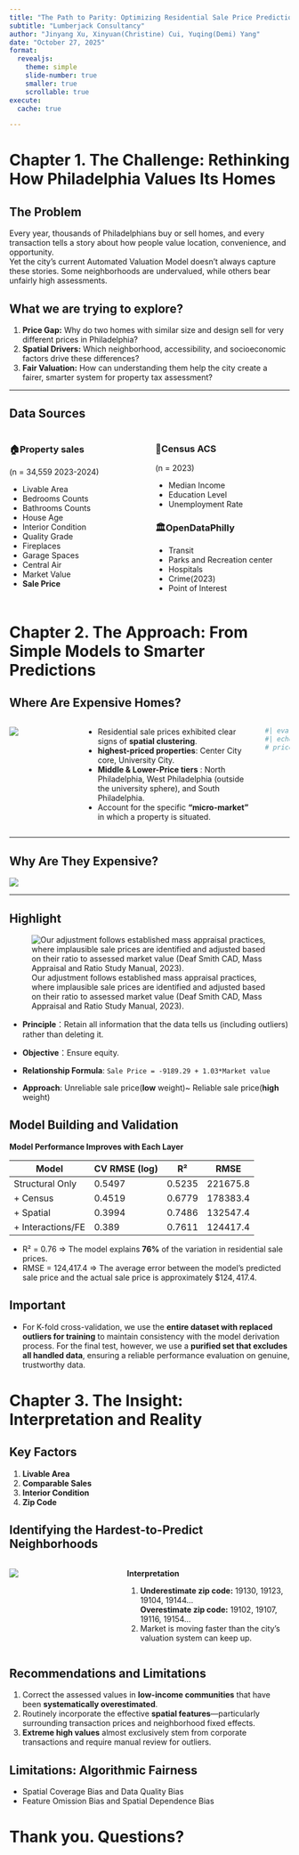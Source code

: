 ```yaml
---
title: "The Path to Parity: Optimizing Residential Sale Price Prediction for Fair Taxation"
subtitle: "Lumberjack Consultancy"
author: "Jinyang Xu, Xinyuan(Christine) Cui, Yuqing(Demi) Yang"
date: "October 27, 2025"
format: 
  revealjs:
    theme: simple
    slide-number: true
    smaller: true
    scrollable: true
execute:
  cache: true

---
```


# Chapter 1. The Challenge: Rethinking How Philadelphia Values Its Homes

## The Problem

Every year, thousands of Philadelphians buy or sell homes, and every transaction tells a story about how people value location, convenience, and opportunity.  
Yet the city’s current Automated Valuation Model doesn’t always capture these stories. Some neighborhoods are undervalued, while others bear unfairly high assessments.

::: {.callout-tip}
## What we are trying to explore?

1. **Price Gap:** Why do two homes with similar size and design sell for very different prices in Philadelphia?
2. **Spatial Drivers:** Which neighborhood, accessibility, and socioeconomic factors drive these differences?
3. **Fair Valuation:** How can understanding them help the city create a fairer, smarter system for property tax assessment?

:::

---

## Data Sources

::: {.columns}
::: {.column width="50%"}
### 🏠Property sales
(n = 34,559 2023-2024)

- Livable Area
- Bedrooms Counts
- Bathrooms Counts
- House Age
- Interior Condition
- Quality Grade
- Fireplaces
- Garage Spaces
- Central Air
- Market Value
- **Sale Price**
:::

::: {.column width="50%"}
### 🔢Census ACS
(n = 2023)

- Median Income
- Education Level
- Unemployment Rate

### 🏛OpenDataPhilly

- Transit
- Parks and Recreation center
- Hospitals
- Crime(2023)
- Point of Interest
:::
:::

# Chapter 2. The Approach: From Simple Models to Smarter Predictions



## Where Are Expensive Homes?
::: {.columns}
::: {.column width="62%"}
![](Housing Sales in Philadelphia.png)
:::


::: {.columns}
::: {.column width="38%"}

- Residential sale prices exhibited clear signs of **spatial clustering**.
-  **highest-priced properties**: Center City core, University City.
-  **Middle & Lower-Price tiers** : North Philadelphia, West Philadelphia (outside the university sphere), and South Philadelphia.
- Account for the specific **"micro-market"** in which a property is situated.
:::
:::

```r
#| eval: true
#| echo: false
# price histogram

```
:::


---

## Why Are They Expensive?
![](Buffered Area Mean Sold Price of 2022.png)

---

## Highlight
![Our adjustment follows established mass appraisal practices, where implausible sale prices are identified and adjusted based on their ratio to assessed market value (Deaf Smith CAD, Mass Appraisal and Ratio Study Manual, 2023).](highlight.png)

- **Principle**：Retain all information that the data tells us (including outliers) rather than deleting it.

- **Objective**：Ensure equity.

- **Relationship Formula**: `Sale Price = -9189.29 + 1.03*Market value`

- **Approach**: Unreliable sale price(**low** weight)~ Reliable sale price(**high** weight)


## Model Building and Validation

**Model Performance Improves with Each Layer**

| Model | CV RMSE (log) | R² | RMSE |
|-------|---------------|----|------|
| Structural Only | 0.5497 | 0.5235 | 221675.8 |
| + Census | 0.4519 | 0.6779 | 178383.4 |
| + Spatial | 0.3994 | 0.7486 | 132547.4 |
| + Interactions/FE | 0.389 | 0.7611 | 124417.4|

- R² = 0.76  => The model explains **76%** of the variation in residential sale prices.
- RMSE = 124,417.4  => The average error between the model's predicted sale price and the actual sale price is approximately $\$124,417.4$.

::: {.callout-important}
## Important
- For K-fold cross-validation, we use the **entire dataset with replaced outliers for training** to maintain consistency with the model derivation process. For the final test, however, we use a **purified set that excludes all handled data**, ensuring a reliable performance evaluation on genuine, trustworthy data.
:::

# Chapter 3. The Insight: Interpretation and Reality

## Key Factors

1. **Livable Area**
2. **Comparable Sales**
3. **Interior Condition**
4. **Zip Code**


## Identifying the Hardest-to-Predict Neighborhoods

::: {.columns}
::: {.column width="62%"}
![](Hardest to Predict Neighborhoods in Philadelphia.png)

:::

::: {.columns}
::: {.column width="38%"}
**Interpretation**

1. **Underestimate zip code:** 19130, 19123, 19104, 19144...  
**Overestimate zip code:** 19102, 19107, 19116, 19154...
2. Market is moving faster than the city’s valuation system can keep up.
:::
:::
:::


## Recommendations and Limitations

1. Correct the assessed values in **low-income communities** that have been **systematically overestimated**.
2. Routinely incorporate the effective **spatial features**—particularly surrounding transaction prices and neighborhood fixed effects.
3. **Extreme high values** almost exclusively stem from corporate transactions and require manual review for outliers.

::: {.callout-important}
## Limitations: Algorithmic Fairness
- Spatial Coverage Bias and Data Quality Bias
- Feature Omission Bias and Spatial Dependence Bias
:::


# Thank you. Questions?

